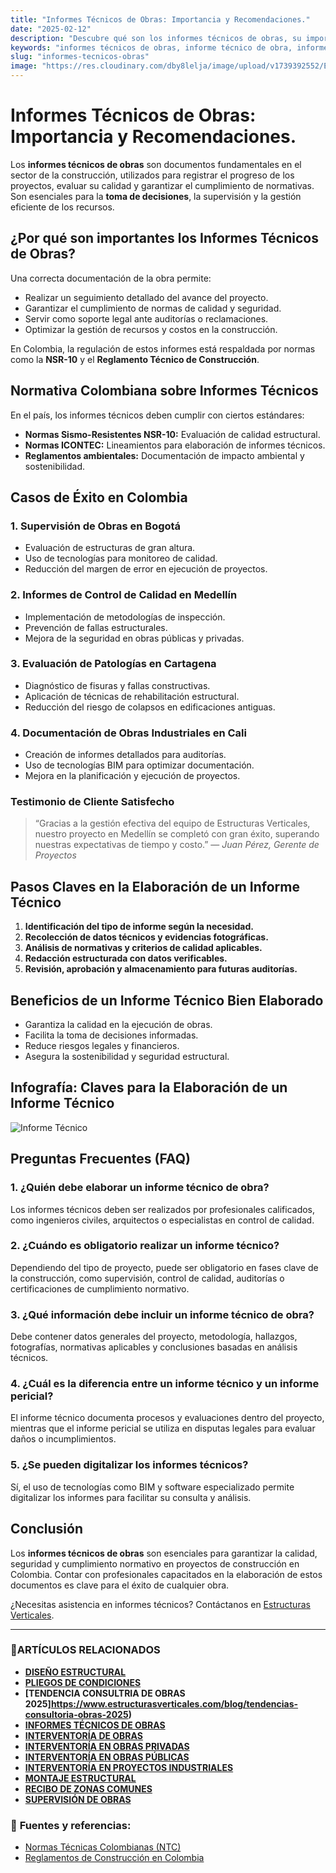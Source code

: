 ```yaml
---
title: "Informes Técnicos de Obras: Importancia y Recomendaciones."
date: "2025-02-12"
description: "Descubre qué son los informes técnicos de obras, su importancia en la construcción y cómo elaborarlos correctamente."
keywords: "informes técnicos de obras, informe técnico de obra, informes técnicos, informes de obra, tipos de informes técnicos, supervisión de obras, control de calidad, ingeniería civil, gestión de proyectos, documentación técnica, informes técnicos en Colombia, Bogotá, Ibagué y Girardot"
slug: "informes-tecnicos-obras"
image: "https://res.cloudinary.com/dby8lelja/image/upload/v1739392552/Estructuras%20Verticales%20e%20Ingenieros%20SAS/Imagenes%20Blog/Informes_T%C3%A9cnicos_jifheh.webp"
---
```


# Informes Técnicos de Obras: Importancia y Recomendaciones.

Los **informes técnicos de obras** son documentos fundamentales en el sector de la construcción, utilizados para registrar el progreso de los proyectos, evaluar su calidad y garantizar el cumplimiento de normativas. Son esenciales para la **toma de decisiones**, la supervisión y la gestión eficiente de los recursos.

## ¿Por qué son importantes los Informes Técnicos de Obras?

Una correcta documentación de la obra permite:

- Realizar un seguimiento detallado del avance del proyecto.
- Garantizar el cumplimiento de normas de calidad y seguridad.
- Servir como soporte legal ante auditorías o reclamaciones.
- Optimizar la gestión de recursos y costos en la construcción.

En Colombia, la regulación de estos informes está respaldada por normas como la **NSR-10** y el **Reglamento Técnico de Construcción**.

## Normativa Colombiana sobre Informes Técnicos

En el país, los informes técnicos deben cumplir con ciertos estándares:

- **Normas Sismo-Resistentes NSR-10:** Evaluación de calidad estructural.
- **Normas ICONTEC:** Lineamientos para elaboración de informes técnicos.
- **Reglamentos ambientales:** Documentación de impacto ambiental y sostenibilidad.

## Casos de Éxito en Colombia

### 1. Supervisión de Obras en Bogotá

- Evaluación de estructuras de gran altura.
- Uso de tecnologías para monitoreo de calidad.
- Reducción del margen de error en ejecución de proyectos.

### 2. Informes de Control de Calidad en Medellín

- Implementación de metodologías de inspección.
- Prevención de fallas estructurales.
- Mejora de la seguridad en obras públicas y privadas.

### 3. Evaluación de Patologías en Cartagena

- Diagnóstico de fisuras y fallas constructivas.
- Aplicación de técnicas de rehabilitación estructural.
- Reducción del riesgo de colapsos en edificaciones antiguas.

### 4. Documentación de Obras Industriales en Cali

- Creación de informes detallados para auditorías.
- Uso de tecnologías BIM para optimizar documentación.
- Mejora en la planificación y ejecución de proyectos.

### Testimonio de Cliente Satisfecho
> “Gracias a la gestión efectiva del equipo de Estructuras Verticales, nuestro proyecto en Medellín se completó con gran éxito, superando nuestras expectativas de tiempo y costo.” — *Juan Pérez, Gerente de Proyectos*



## Pasos Claves en la Elaboración de un Informe Técnico

1. **Identificación del tipo de informe según la necesidad.**  
2. **Recolección de datos técnicos y evidencias fotográficas.**  
3. **Análisis de normativas y criterios de calidad aplicables.**  
4. **Redacción estructurada con datos verificables.**  
5. **Revisión, aprobación y almacenamiento para futuras auditorías.**  

## Beneficios de un Informe Técnico Bien Elaborado

- Garantiza la calidad en la ejecución de obras.  
- Facilita la toma de decisiones informadas.  
- Reduce riesgos legales y financieros.  
- Asegura la sostenibilidad y seguridad estructural.  

## Infografía: Claves para la Elaboración de un Informe Técnico

![Informe Técnico](https://res.cloudinary.com/dby8lelja/image/upload/v1739569867/Estructuras%20Verticales%20e%20Ingenieros%20SAS/Imagenes%20Blog/informes_tecnicos_de_obras_infografia_ua6516.webp)

## Preguntas Frecuentes (FAQ)

### 1. ¿Quién debe elaborar un informe técnico de obra?
Los informes técnicos deben ser realizados por profesionales calificados, como ingenieros civiles, arquitectos o especialistas en control de calidad.

### 2. ¿Cuándo es obligatorio realizar un informe técnico?
Dependiendo del tipo de proyecto, puede ser obligatorio en fases clave de la construcción, como supervisión, control de calidad, auditorías o certificaciones de cumplimiento normativo.

### 3. ¿Qué información debe incluir un informe técnico de obra?
Debe contener datos generales del proyecto, metodología, hallazgos, fotografías, normativas aplicables y conclusiones basadas en análisis técnicos.

### 4. ¿Cuál es la diferencia entre un informe técnico y un informe pericial?
El informe técnico documenta procesos y evaluaciones dentro del proyecto, mientras que el informe pericial se utiliza en disputas legales para evaluar daños o incumplimientos.

### 5. ¿Se pueden digitalizar los informes técnicos?
Sí, el uso de tecnologías como BIM y software especializado permite digitalizar los informes para facilitar su consulta y análisis.

## Conclusión

Los **informes técnicos de obras** son esenciales para garantizar la calidad, seguridad y cumplimiento normativo en proyectos de construcción en Colombia. Contar con profesionales capacitados en la elaboración de estos documentos es clave para el éxito de cualquier obra.

¿Necesitas asistencia en informes técnicos? Contáctanos en [Estructuras Verticales](https://www.estructurasverticales.com/).

---


### 📌ARTÍCULOS RELACIONADOS

- **[DISEÑO ESTRUCTURAL](https://www.estructurasverticales.com/blog/diseno-estructural-construccion)**  
- **[PLIEGOS DE CONDICIONES](https://www.estructurasverticales.com/blog/elaboracion-pliegos-condiciones)**  
- **[TENDENCIA CONSULTRIA DE OBRAS 2025]https://www.estructurasverticales.com/blog/tendencias-consultoria-obras-2025)**  
- **[INFORMES TÉCNICOS DE OBRAS](https://www.estructurasverticales.com/blog/informes-tecnicos-obras)**  
- **[INTERVENTORÍA DE OBRAS](https://www.estructurasverticales.com/blog/interventoria-obras-colombia)**  
- **[INTERVENTORÍA EN OBRAS PRIVADAS](https://www.estructurasverticales.com/blog/interventoria-obras-privadas)**  
- **[INTERVENTORÍA EN OBRAS PÚBLICAS](https://www.estructurasverticales.com/blog/interventoria-obras-publicas)**  
- **[INTERVENTORÍA EN PROYECTOS INDUSTRIALES](https://www.estructurasverticales.com/blog/interventoria-proyectos-industriales)**  
- **[MONTAJE ESTRUCTURAL](https://www.estructurasverticales.com/blog/montaje-estructural-construccion)**  
- **[RECIBO DE ZONAS COMUNES](https://www.estructurasverticales.com/blog/recibo-zonas-comunes-ph)**  
- **[SUPERVISIÓN DE OBRAS](https://www.estructurasverticales.com/blog/supervision-obras-construccion)**  

### 🔗 **Fuentes y referencias:**
- [Normas Técnicas Colombianas (NTC)](https://www.icontec.org/)
- [Reglamentos de Construcción en Colombia](https://www.minvivienda.gov.co/)



